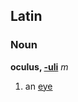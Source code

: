 ==Latin==
===Noun===
'''oculus, [[Wiktionary Appendix:Latin second declension|-uli]]''' ''m''

#an [[eye]]